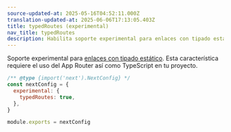 ```yaml
---
source-updated-at: 2025-05-16T04:52:11.000Z
translation-updated-at: 2025-06-06T17:13:05.403Z
title: typedRoutes (experimental)
nav_title: typedRoutes
description: Habilita soporte experimental para enlaces con tipado estático.
---
```


Soporte experimental para [enlaces con tipado estático](/docs/app/building-your-application/configuring/typescript#statically-typed-links). Esta característica requiere el uso del App Router así como TypeScript en tu proyecto.

```js filename="next.config.js"
/** @type {import('next').NextConfig} */
const nextConfig = {
  experimental: {
    typedRoutes: true,
  },
}

module.exports = nextConfig
```